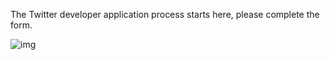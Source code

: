 <!--title={Applying for a Twitter Developer Account}-->

The Twitter developer application process starts here, please complete the form.

![img](https://lh4.googleusercontent.com/bOVrW7NkR9zdzVGR5Wpn4blHLWwsbRapfxYJdsFB2MXaEGDfD6GQ7REp8h42A3fSQmHDLtpAhsxEuSymYElifWq_dn4742hYwzfhO2nmZce6u5CtLhh8mJmBLSQ4KydLGG9NMWNp9F4)